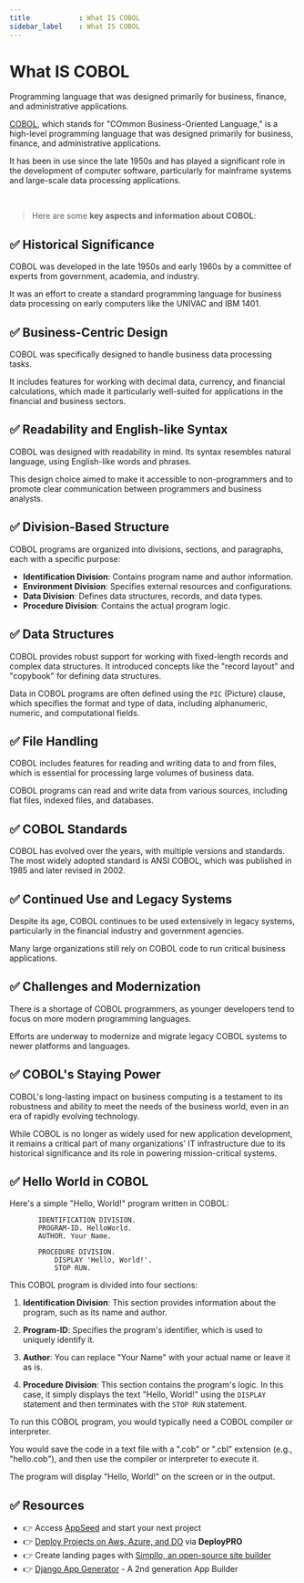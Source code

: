 ```yaml
---
title            : What IS COBOL
sidebar_label    : What IS COBOL
---
```


# What IS COBOL

<SubHeading>Programming language that was designed primarily for business, finance, and administrative applications.</SubHeading>

[COBOL](https://en.wikipedia.org/wiki/COBOL), which stands for "COmmon Business-Oriented Language," is a high-level programming language that was designed primarily for business, finance, and administrative applications. 

It has been in use since the late 1950s and has played a significant role in the development of computer software, particularly for mainframe systems and large-scale data processing applications.

<br />

> Here are some **key aspects and information about COBOL**:

## ✅ **Historical Significance**

COBOL was developed in the late 1950s and early 1960s by a committee of experts from government, academia, and industry. 

It was an effort to create a standard programming language for business data processing on early computers like the UNIVAC and IBM 1401.

## ✅ **Business-Centric Design**

COBOL was specifically designed to handle business data processing tasks. 

It includes features for working with decimal data, currency, and financial calculations, which made it particularly well-suited for applications in the financial and business sectors.

## ✅ **Readability and English-like Syntax**

COBOL was designed with readability in mind. Its syntax resembles natural language, using English-like words and phrases. 

This design choice aimed to make it accessible to non-programmers and to promote clear communication between programmers and business analysts.

## ✅ **Division-Based Structure**

COBOL programs are organized into divisions, sections, and paragraphs, each with a specific purpose:

- **Identification Division**: Contains program name and author information.
- **Environment Division**: Specifies external resources and configurations.
- **Data Division**: Defines data structures, records, and data types.
- **Procedure Division**: Contains the actual program logic.
     
## ✅ **Data Structures**

COBOL provides robust support for working with fixed-length records and complex data structures. It introduced concepts like the "record layout" and "copybook" for defining data structures.

Data in COBOL programs are often defined using the `PIC` (Picture) clause, which specifies the format and type of data, including alphanumeric, numeric, and computational fields.

## ✅ **File Handling**

COBOL includes features for reading and writing data to and from files, which is essential for processing large volumes of business data.

COBOL programs can read and write data from various sources, including flat files, indexed files, and databases.

## ✅ **COBOL Standards**

COBOL has evolved over the years, with multiple versions and standards. The most widely adopted standard is ANSI COBOL, which was published in 1985 and later revised in 2002.

## ✅ **Continued Use and Legacy Systems**

Despite its age, COBOL continues to be used extensively in legacy systems, particularly in the financial industry and government agencies.

Many large organizations still rely on COBOL code to run critical business applications.

## ✅ **Challenges and Modernization**

There is a shortage of COBOL programmers, as younger developers tend to focus on more modern programming languages.

Efforts are underway to modernize and migrate legacy COBOL systems to newer platforms and languages.

## ✅ **COBOL's Staying Power**

COBOL's long-lasting impact on business computing is a testament to its robustness and ability to meet the needs of the business world, even in an era of rapidly evolving technology.

While COBOL is no longer as widely used for new application development, it remains a critical part of many organizations' IT infrastructure due to its historical significance and its role in powering mission-critical systems.

## ✅ **Hello World** in COBOL 

Here's a simple "Hello, World!" program written in COBOL:

```cobol
       IDENTIFICATION DIVISION.
       PROGRAM-ID. HelloWorld.
       AUTHOR. Your Name.

       PROCEDURE DIVISION.
           DISPLAY 'Hello, World!'.
           STOP RUN.
```

This COBOL program is divided into four sections:

1. **Identification Division**: This section provides information about the program, such as its name and author.

2. **Program-ID**: Specifies the program's identifier, which is used to uniquely identify it.

3. **Author**: You can replace "Your Name" with your actual name or leave it as is.

4. **Procedure Division**: This section contains the program's logic. In this case, it simply displays the text "Hello, World!" using the `DISPLAY` statement and then terminates with the `STOP RUN` statement.

To run this COBOL program, you would typically need a COBOL compiler or interpreter. 

You would save the code in a text file with a ".cob" or ".cbl" extension (e.g., "hello.cob"), and then use the compiler or interpreter to execute it. 

The program will display "Hello, World!" on the screen or in the output.

## ✅ Resources 

- 👉 Access [AppSeed](https://appseed.us/) and start your next project
- 👉 [Deploy Projects on Aws, Azure, and DO](https://www.docs.deploypro.dev/) via **DeployPRO**
- 👉 Create landing pages with [Simpllo, an open-source site builder](https://www.simpllo.com/)
- 👉 [Django App Generator](https://app-generator.dev/django/) - A 2nd generation App Builder
